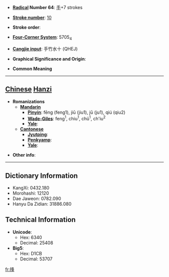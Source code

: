 * '''[[Wiktionary:Chinese radical index| Radical]] Number 64''': [[Wiktionary:Chinese radical index 手|手]]+7 strokes

* '''[[Wiktionary:Chinese total strokes index|Stroke number]]''': [[Wiktionary:Chinese total strokes index 10|10]]

* '''Stroke order''': 

* '''[[Wiktionary:Chinese four corner index|Four-Corner System]]''': 5705<sub>4</sub>

* '''[[Wiktionary:Chinese Cangjie index|Cangjie input]]''': 手竹水十 (QHEJ)

* '''Graphical Significance and Origin''': 

* '''Common Meaning'''

----

== [[Chinese]] [[Hanzi]] ==

* '''Romanizations'''
** '''[[Mandarin]]'''
*** '''[[Pinyin]]''': fēng (feng1), jiū (jiu1), jū (ju1), qiú (qiu2)
*** '''[[Wade-Giles]]''': feng<sup>1</sup>, chiu<sup>1</sup>, chü<sup>1</sup>, ch'iu<sup>2</sup>
*** '''[[Yale]]''': 
** '''[[Cantonese]]'''
*** '''[[Jyutping]]''':
*** '''[[Penkyamp]]''': 
*** '''[[Yale]]''': 

* '''Other info''': 

----

== Dictionary Information ==

* KangXi: 0432.180
* Morohashi: 12120
* Dae Jaweon: 0782.090
* Hanyu Da Zidian: 31886.080

== Technical Information ==

* '''Unicode''':
** Hex: 6340
** Decimal: 25408
* '''Big5''':
** Hex: D1CB
** Decimal: 53707

[[fr:捀]]
